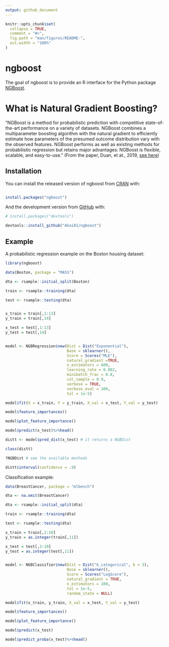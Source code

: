 ```yaml
---
output: github_document
---
```


<!-- README.md is generated from README.Rmd. Please edit that file -->

```r
knitr::opts_chunk$set(
  collapse = TRUE,
  comment = "#>",
  fig.path = "man/figures/README-",
  out.width = "100%"
)
```

# ngboost

<!-- badges: start -->

<!-- badges: end -->

The goal of ngboost is to provide an R interface for the Python package [NGBoost](https://stanfordmlgroup.github.io/ngboost/intro.html). 

# What is Natural Gradient Boosting?

"NGBoost is a method for probabilistic prediction with competitive state-of-the-art performance on a variety of datasets. NGBoost combines a multiparameter boosting algorithm with the natural gradient to efficiently estimate how parameters of the presumed outcome distribution vary with the observed features. NGBoost performs as well as existing methods for probabilistic regression but retains major advantages: NGBoost is flexible, scalable, and easy-to-use." (From the paper, Duan, et at., 2019, [see here](https://arxiv.org/pdf/1910.03225.pdf))


## Installation

You can install the released version of ngboost from [CRAN](https://CRAN.R-project.org) with:

``` r

install.packages("ngboost")
```

And the development version from [GitHub](https://github.com/) with:

``` r
# install.packages("devtools")

devtools::install_github("Akai01/ngboost")
```
## Example

A probabilistic regression example on the Boston housing dataset: 

```r
library(ngboost)

data(Boston, package = "MASS")

dta <- rsample::initial_split(Boston)

train <- rsample::training(dta)

test <- rsample::testing(dta)


x_train = train[,1:13]
y_train = train[,14]

x_test = test[,1:13]
y_test = test[,14]


model <- NGBRegression$new(Dist = Dist("Exponential"),
                           Base = sklearner(),
                           Score = Scores("MLE"),
                           natural_gradient =TRUE,
                           n_estimators = 600,
                           learning_rate = 0.002,
                           minibatch_frac = 0.8,
                           col_sample = 0.9,
                           verbose = TRUE,
                           verbose_eval = 100,
                           tol = 1e-5)

model$fit(X = x_train, Y = y_train, X_val = x_test, Y_val = y_test)

model$feature_importances()

model$plot_feature_importance()

model$predict(x_test)%>%head()

distt <- model$pred_dist(x_test) # it returns a NGBDist

class(distt)

?NGBDist # see the available methods

distt$interval(confidence = .9)

```

Classification example:

```r
data(BreastCancer, package = "mlbench")

dta <- na.omit(BreastCancer)

dta <- rsample::initial_split(dta)

train <- rsample::training(dta)

test <- rsample::testing(dta)

x_train = train[,2:10]
y_train = as.integer(train[,11])

x_test = test[,2:10]
y_test = as.integer(test[,11])


model <- NGBClassifier$new(Dist = Dist("k_categorical", k = 3),
                           Base = sklearner(),
                           Score = Scores("LogScore"),
                           natural_gradient = TRUE,
                           n_estimators = 100,
                           tol = 1e-5,
                           random_state = NULL)

model$fit(x_train, y_train, X_val = x_test, Y_val = y_test)

model$feature_importances()

model$plot_feature_importance()

model$predict(x_test)

model$predict_proba(x_test)%>%head()

```
